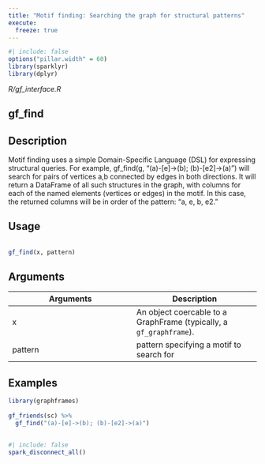 ```yaml
---
title: "Motif finding: Searching the graph for structural patterns"
execute:
  freeze: true
---
```


```r
#| include: false
options("pillar.width" = 60)
library(sparklyr) 
library(dplyr)
```

*R/gf_interface.R*

## gf_find

## Description
 Motif finding uses a simple Domain-Specific Language (DSL) for  expressing structural queries. For example,  gf_find(g, "(a)-[e]->(b); (b)-[e2]->(a)") will search for  pairs of vertices a,b connected by edges in both directions.  It will return a DataFrame of all such structures in the graph,  with columns for each of the named elements (vertices or edges)  in the motif. In this case, the returned columns will be in  order of the pattern: "a, e, b, e2." 


## Usage
```r
 
gf_find(x, pattern) 
```

## Arguments
|Arguments|Description|
|---|---|
| x | An object coercable to a GraphFrame (typically, a `gf_graphframe`). |
| pattern | pattern specifying a motif to search for |





## Examples
```r
library(graphframes)
 
gf_friends(sc) %>% 
  gf_find("(a)-[e]->(b); (b)-[e2]->(a)") 
 
```



```r
#| include: false
spark_disconnect_all()
```
